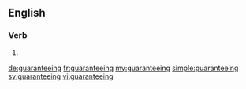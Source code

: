 ==English==

===Verb===
{{head|en}}

# {{present participle of|guarantee}}

[[de:guaranteeing]]
[[fr:guaranteeing]]
[[my:guaranteeing]]
[[simple:guaranteeing]]
[[sv:guaranteeing]]
[[vi:guaranteeing]]